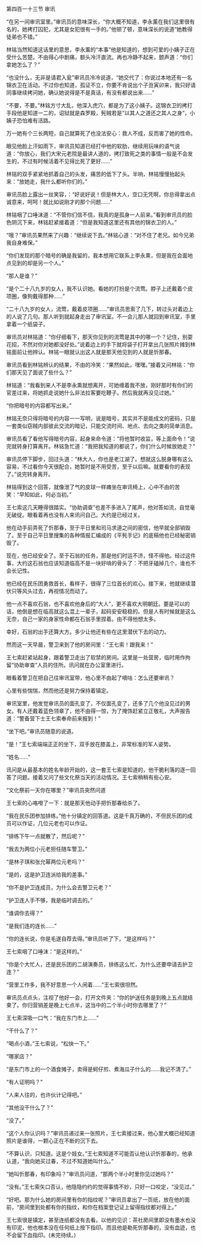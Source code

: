 

第四百一十三节 审讯

“在另一间审讯室里。”审讯员的意味深长，“你大概不知道，李永薰在我们这里很有名的，她拷打囚犯，尤其是女犯很有一手的。”他顿了顿，意味深长的说道“她教得徒弟也不错。”

林铭当然知道这话里的意思，李永薰的“本事”他是知道的，想到可爱的小姨子正在受什么苦楚。不由得心中剧痛，额头冷汗直流。再也冷静不起来，颤声道：“你们拿她怎么了？”

“也没什么，无非是请君入瓮”审讯员冷冷说道，“她交代了：你说过本地还有一名锦衣卫在活动。不过你也知道，孤证不立，你要不肯说出个子丑寅卯来，我只好请同事继续拷问她，确认她说得是不是真话，有没有都说出来……”

“不要，不要。”林铭方寸大乱，他深入虎穴，都是为了这小姨子。这锦衣卫的拷打手段他是知道一二的，诏狱就是森罗殿，髡贼若是“以其人之道还之其人之身”，小姨子恐怕难有活路。

万一她有个三长两短，自己就算死了也没法安心：救人不成，反而害了她的性命。

眼见他脸上汗如雨下，审讯员知道已经打中他的软肋，继续用玩味的语气说道：“你放心，我们大宋元老院是最讲人道的，拷打致死之类的事情一般是不会发生的，不过有时候活着不见得比死了更好……”

林铭的双手紧紧地抓着自己的头发，痛苦的低下了头。半响，林铭慢慢抬起头来：”放她走，我什么都听你们的。”

审讯员脸上露出一丝笑容，：“好说好说！但是林大人，空口无凭啊，你总得拿出点诚意来，呵呵！就比如说刚才的那个问题……”

林铭咽了口唾沫道：“不管你们信不信，我真的是孤身一人前来。”看到审讯员的脸色阴沉下来，林铭赶紧接着道：“但是我知道这里还有其他的锦衣卫的人。”

“哦？”审讯员果然来了兴趣：“继续说下去。”林铭心道：“对不住了老兄。如今兄弟我自身难保。”

“你们发现的那个暗号的确是我留的，我本想用它联系上李永熏，但是我在会面地点见到的却是另一个人。”

“那人是谁？”

“是个二十八九岁的女人，我不认识她。看她的打扮是个流莺。脖子上还戴着个皮项圈，像狗戴得那种……”

“二十八九岁的女人，流莺，戴着皮项圈……”审讯员思索了几下，转过头对着边上的人说了几句。那人听到就起身走出了审讯室。不一会儿那人就回到审讯室，手里拿着一个纸袋子。

审讯员对林铭道：“你仔细看下，那天你见到的流莺是其中的哪一个？记住，别耍花招，不然对你对她都没好处。”说着边上的手下就将袋子打开拿出几张照片摊到林铭面前让他辨认。林铭一眼就认出这人就是那天他见到的人就是忻那春。

审讯员看到林铭辨认的结果，不由的冷笑：“果然如此，嘿嘿。”接着又问林铭：“你们那天见了面说了些什么？”

林铭道：“我看到来人不是李永熏就想离开，可她缠着我不放，刚好那时有你们的官差过来，将她抓走说她什么非法拉客要吃鞭子。然后我就再没见过她。”

“你把暗号的内容都写出来。”

林铭无奈只得将暗号的内容一一写明，说是暗号，其实并不是能成文的密码，只是一套类似窃贼内部彼此交流的暗记，只能交流时间、地点、去向之类的简单消息。

审讯员看了看他写得暗号内容，起身来命令道：“将他暂时收监，等上面命令！”说完就转身打算离开。林铭急忙道：“我把我知道的都说了，你们什么时候放她走？”

审讯员停下脚步，回过头道：“林大人，你也是老江湖了。想就这么脱身哪有这么容易，不过看你今天很配合，她暂时是不用受苦，至于以后嘛。就要看你的表现了。”说完转身离开。

林铭得到这个回答，就像泄了气的皮球一样瘫坐在审讯椅上，心中不由的苦笑：“早知如此，何必当初。”

王七索这几天睡得很踏实。“协助调查”也差不多进入了尾声，他对答如流，自觉毫无破绽。眼看着再也没有人来讯问自己。大约是已经过关。

他在动手前弄死了忻那春，至于平日里和司马求道之间的密信，他早就全部销毁了。至于自己平日里搜集的各种情报汇编成的《平髡手记》的底稿他也已经秘密销毁了。

现在，他已经安全了。至于石翁的任务，那是他们时运不济，怪不得他。经过这件事，大约这石翁也应该知道临高不是一块好啃的骨头了：不把牙磕掉几个，谁也不会长记性。

他已经在民乐团勇救首长，看样子，很得了三位首长的欢心。接下来，他就继续潜伏只等风头过去，再视情况而动了。

他一点不喜欢石翁，也不喜欢他身后的“大人”，更不喜欢大明朝廷。要是可以的话，他倒是想在临高就这么混上一辈子，起码安安稳稳的。但是人有时候就是这么无奈，自己一家的身家性命都在石翁手里捏着。由不得他想太多。

幸好，石翁的出手还算大方。多少让他还有些在这里潜伏下去的动力。

然而这一天早晨，警卫来到了他的房间里：“王七索！跟我来！”

王七索赶紧站起身，跟着警卫走出了软禁的房间。这里是一处营房，临时用作拘留“协助审查”人员的住所。讯问就在办公室里进行。

眼看着警卫在把自己往审讯室带，他心里不由起了嘀咕：怎么还要审讯？

心里有些惴惴，然而他还是努力保持着镇定。

审讯室里，他发觉审讯员的面孔变了，不仅面孔变了，还多了几个他没见过的男女。有人还戴着蓝色领章了，他不由得一惊，为了掩饰赶紧立正敬礼，大声报告道：“警备营下士王七索奉命前来报到！”

“坐下吧。”审讯员随意的说道。

“是！”王七索端端正正的坐下，双手放在膝盖上，非常标准的军人姿势。

“姓名……”

讯问是从最基本的姓名年龄开始的，这一套王七索是知道的，他干脆利落的逐一回答了问题。接着又问了些文化祭当天的活动情况。王七索稍稍有些心安。

“文化祭前一天你在哪里？”审讯员突然问道

王七索的心咯噔了一下：就是那天他动手把忻那春给杀了。

“我在民乐团参加排练。”他十分镇定的回答道。这是千真万确的，不但民乐团的成员可以作证，几位元老也可以作证。

“排练下午一点就散了，然后呢？”

“我去为两位小元老担任随车警卫。”

“是林子琪和张允幂两位元老吗？”

“是的，这是护卫连派给我的差事。”

“你不是护卫连成员，为什么会去警卫元老？”

“护卫连人手不够，我是临时调去的。”

“谁调你去得？”

“是我们连的连长……”

“你的连长说，你是毛遂自荐去得。”审讯员听了下，“是这样吗？”

王七索咽了口唾沫：“是这样的。”

“你是个大忙人，还是民乐团的二胡演奏员，排练这么忙，为什么还要申请去护卫连？”

“营里工作多，我不好意思一个人闲着……”王七索很坦然。

审讯员点点头，注视了他好一会，打开文件夹：“你的护送任务是到晚上五点就结束了。你归营销差是晚上七点半，这当中的二个半小时你去哪里了？”

王七索深吸一口气：“我在东门市上……”

“干什么了？”

“喝点小酒，”王七索说，“松快一下。”

“哪家店？”

“是东门市上的一个酒食摊子，卖得是蚵仔煎、煮海瓜子什么的……我记不清了。”

“有人证明吗？”

“人来人往的，也许伙计记得吧。”

“其他没干什么了？”

“没了。”

“这个人你认识吗？”审讯员递过来一张照片，王七索接过来，他心里大概已经知道照片是谁得，一颗心正在不断的沉下去。

“不算认识，只知道。这是个妓女。”王七索知道不可能否认他认识忻那春的，他承认道，“我向她买过春，不过不知道她叫什么。”

“她叫忻那春，有印象吗？”审讯员问道，“那两个半小时里你见过她吗？”

“没有。”王七索矢口否认，他隐隐约约的觉得事情不妙，只好一口咬定，“没见过。”

“好吧。那为什么她的房间里有你的指纹呢？”审讯员拿出了一页纸，放在他的面前，“房间里到处都有你的指纹，和你在档案登记证上留得指纹都对得上。”

王七索很是镇定，甚至连纸都没有去看。以他的见识：茶社房间里即没有墨水也没有印泥，他也根本没在任何纸上按下指印。而且他是勒死忻那春的，没有血迹，也不会留下血指印。(未完待续。)

